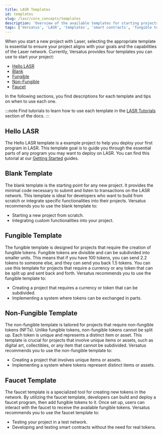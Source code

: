 ```yaml
---
title: LASR Templates
id: templates
slug: /lasr/core_concepts/templates
description: 'Overview of the available templates for starting projects on the Versatus LASR network, including descriptions and use cases for each template.'
tags: ['Versatus', 'LASR', 'templates', 'smart contracts', 'fungible tokens', 'non-fungible tokens', 'faucet']
---
```


When you start a new project with Laser, selecting the appropriate template is essential to ensure your project aligns with your goals and the capabilities of the Laser network. Currently, Versatus provides four templates you can use to start your project:

- [Hello LASR](#hello-lasr)
- [Blank](#blank-template)
- [Fungible](#fungible-template)
- [Non-Fungible](#non-fungible-template)
- [Faucet](#faucet-template)

In the following sections, you find descriptions for each template and tips on when to use each one.

:::note
Find tutorials to learn how to use each template in the [LASR Tutorials](/lasr/tutorials) section of the docs.
:::

## Hello LASR

The Hello LASR template is a example project to help you deploy your first program in LASR. This template goal is to guide you through the essential parts of any program you may want to deploy on LASR. You can find this tutorial at our [Getting Started](/lasr/getting_started/creating_your_first_program) guides.

## Blank Template

The blank template is the starting point for any new project. It provides the minimal code necessary to submit and listen to transactions on the LASR network. This template is ideal for developers who want to build from scratch or integrate specific functionalities into their projects. Versatus recommends you to use the blank template to:

- Starting a new project from scratch.
- Integrating custom functionalities into your project.

## Fungible Template

The fungible template is designed for projects that require the creation of fungible tokens. Fungible tokens are divisible and can be subdivided into smaller units. This means that if you have 100 tokens, you can send 2.2 tokens to someone else, and they can send you back 1.5 tokens. You can use this template for projects that require a currency or any token that can be split up and sent back and forth. Versatus recommends you to use the fungible template to:

-  Creating a project that requires a currency or token that can be subdivided.
-  Implementing a system where tokens can be exchanged in parts.

## Non-Fungible Template

The non-fungible template is tailored for projects that require non-fungible tokens (NFTs). Unlike fungible tokens, non-fungible tokens cannot be split up. Each token is unique and represents a distinct item or asset. This template is crucial for projects that involve unique items or assets, such as digital art, collectibles, or any item that cannot be subdivided. Versatus recommends you to use the non-fungible template to:

-  Creating a project that involves unique items or assets.
-  Implementing a system where tokens represent distinct items or assets.

## Faucet Template

The faucet template is a specialized tool for creating new tokens in the network. By utilizing the faucet template, developers can build and deploy a faucet program, then add fungible tokens to it. Once set up, users can interact with the faucet to receive the available fungible tokens. Versatus recommends you to use the faucet template to:

-  Testing your project in a test network.
-  Developing and testing smart contracts without the need for real tokens.
